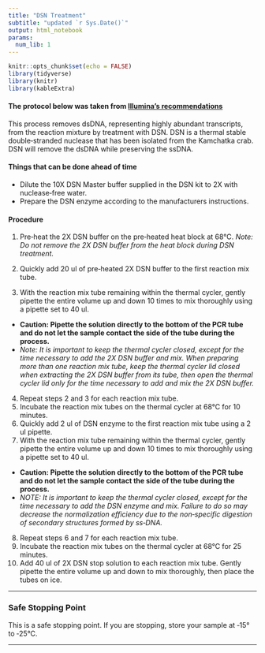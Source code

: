 ```yaml
---
title: "DSN Treatment"
subtitle: "updated `r Sys.Date()`"
output: html_notebook
params:
  num_lib: 1
---
```

```r
knitr::opts_chunk$set(echo = FALSE)
library(tidyverse)
library(knitr)
library(kableExtra)
```

#### The protocol below was taken from [Illumina's recommendations](https://github.com/pinskylab/laboratory/blob/master/documentation/dsn_normalization_sampleprep_application_note_15014673_c.pdf)

This process removes dsDNA, representing highly abundant transcripts, from the reaction mixture by treatment with DSN. DSN is a thermal stable double‐stranded nuclease that has been isolated from the Kamchatka crab. DSN will remove the dsDNA while preserving the ssDNA.

#### Things that can be done ahead of time  
- Dilute the 10X DSN Master buffer supplied in the DSN kit to 2X with nuclease‐free water.  
- Prepare the DSN enzyme according to the manufacturers instructions.

#### Procedure
1. Pre‐heat the 2X DSN buffer on the pre‐heated heat block at 68°C.  *Note: Do not remove the 2X DSN buffer from the heat block during DSN treatment.*  

2. Quickly add 20 ul of pre‐heated 2X DSN buffer to the first reaction mix tube.  

3. With the reaction mix tube remaining within the thermal cycler, gently pipette the entire volume up and down 10 times to mix thoroughly using a pipette set to 40 ul.  
- **Caution: Pipette the solution directly to the bottom of the PCR tube and do not let the sample contact the side of the tube during the process.**  
- *Note: It is important to keep the thermal cycler closed, except for the time necessary to add the 2X DSN buffer and mix. When preparing more than one reaction mix tube, keep the thermal cycler lid closed when extracting the 2X DSN buffer from its tube, then open the thermal cycler lid only for the time necessary to add and mix the 2X DSN buffer.*  

4. Repeat steps 2 and 3 for each reaction mix tube.  
5. Incubate the reaction mix tubes on the thermal cycler at 68°C for 10 minutes.
6. Quickly add 2 ul of DSN enzyme to the first reaction mix tube using a 2 ul pipette.  
7. With the reaction mix tube remaining within the thermal cycler, gently pipette the entire volume up and down 10 times to mix thoroughly using a pipette set to 40 ul.  
- **Caution: Pipette the solution directly to the bottom of the PCR tube and do not let the sample contact the side of the tube during the process.**  
- *NOTE: It is important to keep the thermal cycler closed, except for the time necessary to add the DSN enzyme and mix. Failure to do so may decrease the normalization efficiency due to the non‐specific digestion of secondary structures formed by ss‐DNA.*  
8. Repeat steps 6 and 7 for each reaction mix tube.  
9. Incubate the reaction mix tubes on the thermal cycler at 68°C for 25 minutes.  
10. Add 40 ul of 2X DSN stop solution to each reaction mix tube. Gently pipette the entire volume up and down to mix thoroughly, then place the tubes on ice.

---

### Safe Stopping Point
This is a safe stopping point. If you are stopping, store your sample at ‐15° to ‐25°C.



---
